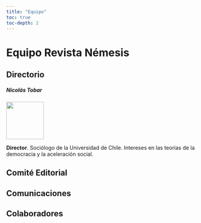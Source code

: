 ```yaml
---
title: "Equipo"
toc: true
toc-depth: 2
---
```


# Equipo Revista Némesis

## Directorio

##### Nicolás Tobar

![](images/nicolas_tobar.jpeg){width=100 fig.align='center'}

**Director**. Sociólogo de la Universidad de Chile. Intereses en las teorías de la democracia y la aceleración social.

## Comité Editorial

## Comunicaciones

## Colaboradores
